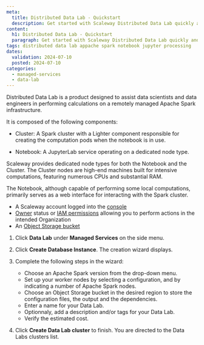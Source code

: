 ```yaml
---
meta:
  title: Distributed Data Lab - Quickstart
  description: Get started with Scaleway Distributed Data Lab quickly and efficiently.
content:
  h1: Distributed Data Lab - Quickstart
  paragraph: Get started with Scaleway Distributed Data Lab quickly and efficiently.
tags: distributed data lab appache spark notebook jupyter processing
dates:
  validation: 2024-07-10
  posted: 2024-07-10
categories:
  - managed-services
  - data-lab
---
```


Distributed Data Lab is a product designed to assist data scientists and data engineers in performing calculations on a remotely managed Apache Spark infrastructure.

It is composed of the following components:

  - Cluster: A Spark cluster with a Lighter component responsible for creating the computation pods when the notebook is in use.

  - Notebook: A JupyterLab service operating on a dedicated node type.

Scaleway provides dedicated node types for both the Notebook and the Cluster. The Cluster nodes are high-end machines built for intensive computations, featuring numerous CPUs and substantial RAM. 

The Notebook, although capable of performing some local computations, primarily serves as a web interface for interacting with the Spark cluster.

<Macro id="requirements">

- A Scaleway account logged into the [console](https://console.scaleway.com)
- [Owner](/identity-and-access-management/iam/concepts/#owner) status or [IAM permissions](/identity-and-access-management/iam/concepts/#permission) allowing you to perform actions in the intended Organization
- An [Object Storage bucket](/storage/object/how-to/create-a-bucket/)

1. Click **Data Lab** under **Managed Services** on the side menu.

2. Click **Create Database Instance**. The creation wizard displays.

3. Complete the following steps in the wizard:
    - Choose an Apache Spark version from the drop-down menu.
    - Set up your worker nodes by selecting a configuration, and by indicating a number of Apache Spark nodes.
    - Choose an Object Storage bucket in the desired region to store the configuration files, the output and the dependencies.
    - Enter a name for your Data Lab.
    - Optionnaly, add a description and/or tags for your Data Lab.
    - Verify the estimated cost.

4. Click **Create Data Lab cluster** to finish. You are directed to the Data Labs clusters list.